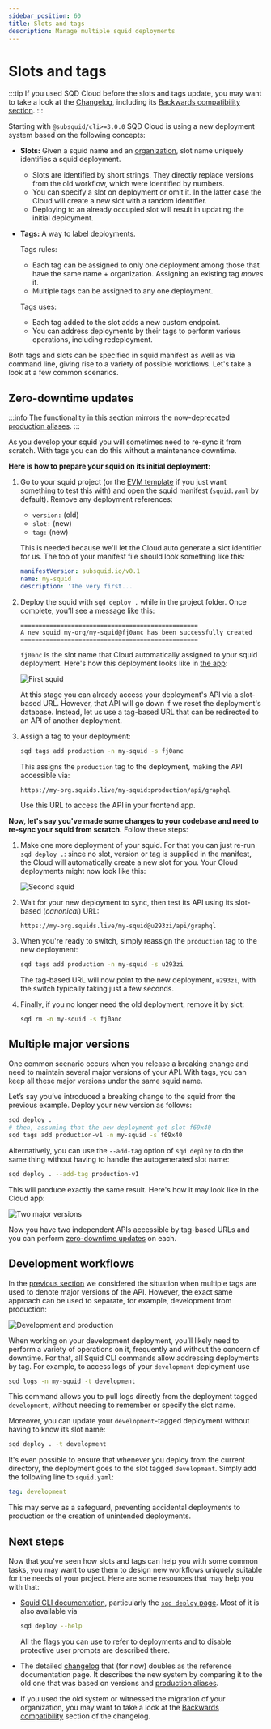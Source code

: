 ```yaml
---
sidebar_position: 60
title: Slots and tags
description: Manage multiple squid deployments
---
```


# Slots and tags

:::tip
If you used SQD Cloud before the slots and tags update, you may want to take a look at the [Changelog](/cloud/reference/deployments-two-changelog), including its [Backwards compatibility section](/cloud/reference/deployments-two-changelog/#backwards-compatibility).
:::

Starting with `@subsquid/cli>=3.0.0` SQD Cloud is using a new deployment system based on the following concepts:

* **Slots:** Given a squid name and an [organization](/cloud/resources/organizations), slot name uniquely identifies a squid deployment.
  - Slots are identified by short strings. They directly replace versions from the old workflow, which were identified by numbers.
  - You can specify a slot on deployment or omit it. In the latter case the Cloud will create a new slot with a random identifier.
  - Deploying to an already occupied slot will result in updating the initial deployment.
* **Tags:** A way to label deployments.

  Tags rules:
  - Each tag can be assigned to only one deployment among those that have the same name + organization. Assigning an existing tag _moves_ it.
  - Multiple tags can be assigned to any one deployment.

  Tags uses:
  - Each tag added to the slot adds a new custom endpoint.
  - You can address deployments by their tags to perform various operations, including redeployment.

Both tags and slots can be specified in squid manifest as well as via command line, giving rise to a variety of possible workflows. Let's take a look at a few common scenarios.

## Zero-downtime updates

:::info
The functionality in this section mirrors the now-deprecated [production aliases](/cloud/resources/production-alias).
:::

As you develop your squid you will sometimes need to re-sync it from scratch. With tags you can do this without a maintenance downtime.

**Here is how to prepare your squid on its initial deployment:**

1. Go to your squid project (or the [EVM template](https://github.com/subsquid-labs/squid-evm-template/) if you just want something to test this with) and open the squid manifest (`squid.yaml` by default). Remove any deployment references:

   * `version:` (old)
   * `slot:` (new)
   * `tag:` (new)

   This is needed because we'll let the Cloud auto generate a slot identifier for us. The top of your manifest file should look something like this:
   ```yaml
   manifestVersion: subsquid.io/v0.1
   name: my-squid
   description: 'The very first...
   ```

2. Deploy the squid with `sqd deploy .` while in the project folder. Once complete, you’ll see a message like this:
   ```
   =================================================
   A new squid my-org/my-squid@fj0anc has been successfully created
   =================================================
   ```
   `fj0anc` is the slot name that Cloud automatically assigned to your squid deployment. Here's how this deployment looks like in [the app](https://app.subsquid.io/squids):

   ![First squid](./slots-and-tags-first-squid.png)

   At this stage you can already access your deployment's API via a slot-based URL. However, that API will go down if we reset the deployment's database. Instead, let us use a tag-based URL that can be redirected to an API of another deployment.

3. Assign a tag to your deployment:
   ```bash
   sqd tags add production -n my-squid -s fj0anc
   ```
   This assigns the `production` tag to the deployment, making the API accessible via:
   ```
   https://my-org.squids.live/my-squid:production/api/graphql
   ```
   Use this URL to access the API in your frontend app.

**Now, let's say you've made some changes to your codebase and need to re-sync your squid from scratch.** Follow these steps:

1. Make one more deployment of your squid. For that you can just re-run `sqd deploy .`: since no slot, version or tag is supplied in the manifest, the Cloud will automatically create a new slot for you. Your Cloud deployments might now look like this:

   ![Second squid](./slots-and-tags-second-squid.png)

2. Wait for your new deployment to sync, then test its API using its slot-based (_canonical_) URL:
   ```
   https://my-org.squids.live/my-squid@u293zi/api/graphql
   ```

3. When you're ready to switch, simply reassign the `production` tag to the new deployment:
   ```bash
   sqd tags add production -n my-squid -s u293zi
   ```
   The tag-based URL will now point to the new deployment, `u293zi`, with the switch typically taking just a few seconds.

4. Finally, if you no longer need the old deployment, remove it by slot:
   ```bash
   sqd rm -n my-squid -s fj0anc
   ```

## Multiple major versions

One common scenario occurs when you release a breaking change and need to maintain several major versions of your API. With tags, you can keep all these major versions under the same squid name.

Let’s say you’ve introduced a breaking change to the squid from the previous example. Deploy your new version as follows:

```bash
sqd deploy .
# then, assuming that the new deployment got slot f69x40
sqd tags add production-v1 -n my-squid -s f69x40
```
Alternatively, you can use the `--add-tag` option of `sqd deploy` to do the same thing without having to handle the autogenerated slot name:
```bash
sqd deploy . --add-tag production-v1
```
This will produce exactly the same result. Here's how it may look like in the Cloud app:

![Two major versions](./slots-and-tags-two-major-versions.png)

Now you have two independent APIs accessible by tag-based URLs and you can perform [zero-downtime updates](#zero-downtime-updates) on each.

## Development workflows

In the [previous section](#multiple-major-versions) we considered the situation when multiple tags are used to denote major versions of the API. However, the exact same approach can be used to separate, for example, development from production:

![Development and production](./slots-and-tags-development-and-production.png)

When working on your development deployment, you’ll likely need to perform a variety of operations on it, frequently and without the concern of downtime. For that, all Squid CLI commands allow addressing deployments by tag. For example, to access logs of your `development` deployment use

```bash
sqd logs -n my-squid -t development
```
This command allows you to pull logs directly from the deployment tagged `development`, without needing to remember or specify the slot name.

Moreover, you can update your `development`-tagged deployment without having to know its slot name:
```bash
sqd deploy . -t development
```
It's even possible to ensure that whenever you deploy from the current directory, the deployment goes to the slot tagged `development`. Simply add the following line to `squid.yaml`:
```yaml
tag: development
```
This may serve as a safeguard, preventing accidental deployments to production or the creation of unintended deployments.

## Next steps

Now that you've seen how slots and tags can help you with some common tasks, you may want to use them to design new workflows uniquely suitable for the needs of your project. Here are some resources that may help you with that:

- [Squid CLI documentation](/squid-cli), particularly the [`sqd deploy` page](/squid-cli/deploy). Most of it is also available via
  ```bash
  sqd deploy --help
  ```
  All the flags you can use to refer to deployments and to disable protective user prompts are described there.

- The detailed [changelog](/cloud/reference/deployments-two-changelog) that (for now) doubles as the reference documentation page. It describes the new system by comparing it to the old one that was based on versions and [production aliases](/cloud/resources/production-alias).

- If you used the old system or witnessed the migration of your organization, you may want to take a look at the [Backwards compatibility](/cloud/reference/deployments-two-changelog/#backwards-compatibility) section of the changelog.
